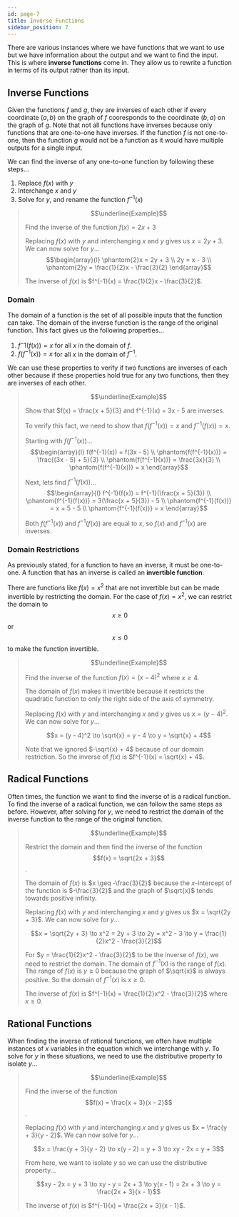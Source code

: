 ```yaml
---
id: page-7
title: Inverse Functions
sidebar_position: 7
---
```


There are various instances where we have functions that we want to use but we have information about the output and we want to find the input. This is where **inverse functions** come in. They allow us to rewrite a function in terms of its output rather than its input.

## Inverse Functions

Given the functions $f$ and $g$, they are inverses of each other if every coordinate $(a, b)$ on the graph of $f$ cooresponds to the coordinate $(b, a)$ on the graph of $g$. Note that not all functions have inverses because only functions that are one-to-one have inverses. If the function $f$ is not one-to-one, then the function $g$ would not be a function as it would have multiple outputs for a single input.

We can find the inverse of any one-to-one function by following these steps...
1. Replace $f(x)$ with $y$
2. Interchange $x$ and $y$
3. Solve for $y$, and rename the function $f^{-1}(x)$

> $$\underline{Example}$$
>
> Find the inverse of the function $f(x) = 2x + 3$
>
> Replacing $f(x)$ with $y$ and interchanging $x$ and $y$ gives us $x = 2y + 3$. We can now solve for $y$...
> $$\begin{array}{l}
    \phantom{2}x = 2y + 3 \\
    2y = x - 3 \\
    \phantom{2}y = \frac{1}{2}x - \frac{3}{2}
    \end{array}$$
>
> The inverse of $f(x)$ is $f^{-1}(x) = \frac{1}{2}x - \frac{3}{2}$.

### Domain

The domain of a function is the set of all possible inputs that the function can take. The domain of the inverse function is the range of the original function. This fact gives us the following properties...
1. $f^-1(f(x)) = x$ for all $x$ in the domain of $f$.
2. $f(f^{-1}(x)) = x$ for all $x$ in the domain of $f^{-1}$.

We can use these properties to verify if two functions are inverses of each other because if these properties hold true for any two functions, then they are inverses of each other.

> $$\underline{Example}$$
>
> Show that $f(x) = \frac{x + 5}{3} and f^{-1}(x) = 3x - 5 are inverses.
>
> To verify this fact, we need to show that $f(f^{-1}(x)) = x$ and $f^{-1}(f(x)) = x$.
>
> Starting with $f(f^{-1}(x))$...
> $$\begin{array}{l}
    f(f^{-1}(x)) = f(3x - 5) \\
    \phantom{f(f^{-1}(x))} = \frac{(3x - 5) + 5}{3} \\
    \phantom{f(f^{-1}(x))} = \frac{3x}{3} \\
    \phantom{f(f^{-1}(x))} = x
    \end{array}$$
>
> Next, lets find $f^{-1}(f(x))$...
> $$\begin{array}{l}
    f^{-1}(f(x)) = f^{-1}(\frac{x + 5}{3}) \\
    \phantom{f^{-1}(f(x))} = 3(\frac{x + 5}{3}) - 5 \\
    \phantom{f^{-1}(f(x))} = x + 5 - 5 \\
    \phantom{f^{-1}(f(x))} = x
    \end{array}$$
>
> Both $f(f^{-1}(x))$ and $f^{-1}(f(x))$ are equal to $x$, so $f(x)$ and $f^{-1}(x)$ are inverses.

### Domain Restrictions

As previously stated, for a function to have an inverse, it must be one-to-one. A function that has an inverse is called an **invertible function**.

There are functions like $f(x) = x^2$ that are not invertible but can be made invertible by restricting the domain. For the case of $f(x) = x^2$, we can restrict the domain to $$x \geq 0$$ or $$x \leq 0$$ to make the function invertible.

> $$\underline{Example}$$
>
> Find the inverse of the function $f(x) = (x - 4)^2$ where $x \geq 4$.
>
> The domain of $f(x)$ makes it invertible because it restricts the quadratic function to only the right side of the axis of symmetry.
>
> Replacing $f(x)$ with $y$ and interchanging $x$ and $y$ gives us $x = (y - 4)^2$. We can now solve for $y$...
>
> $$x = (y - 4)^2 \to \sqrt{x} = y - 4 \to y = \sqrt{x} + 4$$
>
> Note that we ignored $-\sqrt{x} + 4$ because of our domain restriction. So the inverse of $f(x)$ is $f^{-1}(x) = \sqrt{x} + 4$.

## Radical Functions

Often times, the function we want to find the inverse of is a radical function. To find the inverse of a radical function, we can follow the same steps as before. However, after solving for $y$, we need to restrict the domain of the inverse function to the range of the original function.

> $$\underline{Example}$$
>
> Restrict the domain and then find the inverse of the function $$f(x) = \sqrt{2x + 3}$$.
>
> The domain of $f(x)$ is $x \geq -\frac{3}{2}$ because the $x$-intercept of the function is $-\frac{3}{2}$ and the graph of $\sqrt{x}$ tends towards positive infinity.
>
> Replacing $f(x)$ with $y$ and interchanging $x$ and $y$ gives us $x = \sqrt{2y + 3}$. We can now solve for $y$...
>
> $$x = \sqrt{2y + 3} \to x^2 = 2y + 3 \to 2y = x^2 - 3 \to y = \frac{1}{2}x^2 - \frac{3}{2}$$
>
> For $y = \frac{1}{2}x^2 - \frac{3}{2}$ to be the inverse of $f(x)$, we need to restrict the domain. The domain of $f^{-1}(x)$ is the range of $f(x)$. The range of $f(x)$ is $y \geq 0$ because the graph of $\sqrt{x}$ is always positive. So the domain of $f^{-1}(x)$ is $x \geq 0$.
>
> The inverse of $f(x)$ is $f^{-1}(x) = \frac{1}{2}x^2 - \frac{3}{2}$ where $x \geq 0$.

## Rational Functions

When finding the inverse of rational functions, we often have multiple instances of $x$ variables in the equation which we interchange with $y$. To solve for $y$ in these situations, we need to use the distributive property to isolate $y$...

> $$\underline{Example}$$
>
> Find the inverse of the function $$f(x) = \frac{x + 3}{x - 2}$$.
>
> Replacing $f(x)$ with $y$ and interchanging $x$ and $y$ gives us $x = \frac{y + 3}{y - 2}$. We can now solve for $y$...
>
> $$x = \frac{y + 3}{y - 2} \to x(y - 2) = y + 3 \to xy - 2x = y + 3$$
>
> From here, we want to isolate $y$ so we can use the distributive property...
>
> $$xy - 2x = y + 3 \to xy - y = 2x + 3 \to y(x - 1) = 2x + 3 \to y = \frac{2x + 3}{x - 1}$$
>
> The inverse of $f(x)$ is $f^{-1}(x) = \frac{2x + 3}{x - 1}$.